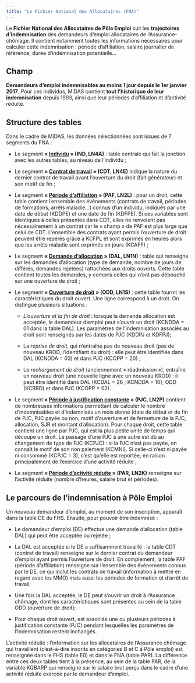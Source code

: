 ```yaml
---
title: "Le Fichier National des Allocataires (FNA)"
---
```


Le **Fichier National des Allocataires de Pôle Emploi** suit les **trajectoires d'indemnisation** des demandeurs d'emploi allocataires de l'Assurance-chômage. Il contient notamment toutes les informations nécessaires pour calculer cette indemnisation : période d'affiliation, salaire journalier de référence, durée d'indemnisation potentielle...

## Champ

**Demandeurs d'emploi** **indemnisables au moins 1 jour depuis le 1er janvier 2017**. Pour ces individus, MiDAS contient **tout l'historique de leur indemnisation** depuis 1993, ainsi que leur périodes d'affiliation et d'activité réduite.

## Structure des tables

Dans le cadre de MiDAS, les données sélectionnées sont issues de 7 segments du FNA :

-   Le segment **« [Individu](IND/IND_presentation.qmd) » (IND, LN4A)** : table centrale qui fait la jonction avec les autres tables, au niveau de l'individu ;

-   Le segment **« [Contrat de travail](CDT/CDT_presentation.qmd) » (CDT, LN4E)** indique la nature du dernier contrat de travail avant l'ouverture du droit (fait générateur) et son motif de fin ;

-   Le segment **« [Période d'affiliation](PAF/PAF_presentation.qmd) » (PAF, LN2L)** : pour un droit, cette table contient l'ensemble des évènements (contrats de travail, périodes de formations, arrêts maladie...) connus d'un individu, indiqués par une date de début (KDDPE) et une date de fin (KDFPE). Si ces variables sont identiques à celles présentes dans CDT, elles ne renvoient pas nécessairement à un contrat car le « champ » de PAF est plus large que celui de CDT. L'ensemble des contrats ayant permis l'ouverture de droit peuvent être repérés grâce à KCFPL et sont exprimés en heures alors que les arrêts maladie sont exprimés en jours (KCAFF) ;

-   Le segment **« [Demande d'allocation](DAL/DAL_presentation.qmd) » (DAL, LN1N)** : table qui renseigne sur les demandes d'allocation (type de demande, nombre de jours de différés, demandes rejetées) rattachées aux droits ouverts. Cette table contient toutes les demandes, y compris celles qui n'ont pas débouché sur une ouverture de droit ;

-   Le segment **« [Ouverture de droit](ODD/ODD_presentation.qmd) » (ODD, LN1S)** : cette table fournit les caractéristiques du droit ouvert. Une ligne correspond à un droit. On distingue plusieurs situations :

    -   *L'ouverture et la fin de droit* : lorsque la demande allocation est acceptée, le demandeur d'emploi peut s'ouvrir un droit (KCNDDA = 01 dans la table DAL). Les paramètres de l'indemnisation associés au droit sont renseignés par les dates de PJC (KDDPJ et KDFPJ);

    -   La *reprise de droit*, qui n'entraîne pas de nouveau droit (pas de nouveau KROD, l'identifiant du droit) : elle peut être identifiée dans DAL (KCNDDA = 03) et dans PJC (KCOPP = 20) ;

    -   Le *rechargement de droit* (anciennement « réadmission »), entraîne un nouveau droit (une nouvelle ligne avec un nouveau KROD) : il peut être identifié dans DAL (KCDAL = 26 ; KCNDDA = 10), ODD (KCRRD) et dans PJC (KCOPP = 02).

-   Le segment **« [Période à justification constante](PJC/PJC_presentation.qmd) » (PJC, LN2P)** contient de nombreuses informations permettant de calculer le nombre d'indemnisables et d'indemnisés un mois donné (date de début et de fin de PJC, PJC payée ou non, motif d'ouverture et de fermeture de la PJC, allocation, SJR et montant d'allocation). Pour chaque droit, cette table contient une ligne par PJC, qui est la plus petite unité de temps qui découpe un droit. Le passage d'une PJC à une autre est dû au changement de type de PJC (KCPJC) : si la PJC n'est pas payée, on connaît le motif de son non paiement (KCMNI). Si celle-ci n'est ni payée ni consommé (KCPJC = 3), c'est qu'elle est reportée, en raison principalement de l'exercice d'une activité réduite ;

-   Le segment **« [Période d'activité réduite](PAR/PAR_presentation.qmd) » (PAR, LN2K)** renseigne sur l'activité réduite (nombre d'heures, salaire brut et périodes).

## Le parcours de l'indemnisation à Pôle Emploi

Un nouveau demandeur d'emploi, au moment de son inscription, apparaît dans la table DE du FHS. Ensuite, pour pouvoir être indemnisé :

-   Le demandeur d'emploi (DE) effectue une demande d'allocation (table DAL) qui peut être acceptée ou rejetée ;

-   La DAL est acceptée si le DE a suffisamment travaillé : la table CDT (contrat de travail) renseigne sur le dernier contrat du demandeur d'emploi ayant permis l'ouverture de droit. En complément, la table PAF (période d'affiliation) renseigne sur l'ensemble des évènements connus par le DE, ce qui inclut les contrats de travail (information à mettre en regard avec les MMO) mais aussi les périodes de formation et d'arrêt de travail;

-   Une fois la DAL acceptée, le DE peut s'ouvrir un droit à l'Assurance chômage, dont les caractéristiques sont présentes au sein de la table ODD (ouverture de droit);

-   Pour chaque droit ouvert, est associée une ou plusieurs périodes à justification constante (PJC) pendant lesquelles les paramètres de l'indemnisation restent inchangés.

L'activité réduite : l'information sur les allocataires de l'Assurance chômage qui travaillent (c'est-à-dire inscrits en catégories B et C à Pôle emploi) est renseignée dans le FHS (table E0) et dans le FNA (table PAR). La différence entre ces deux tables tient à la présence, au sein de la table PAR, de la variable KQBARP qui renseigne sur le salaire brut perçu dans le cadre d'une activité réduite exercée par le demandeur d'emploi.
